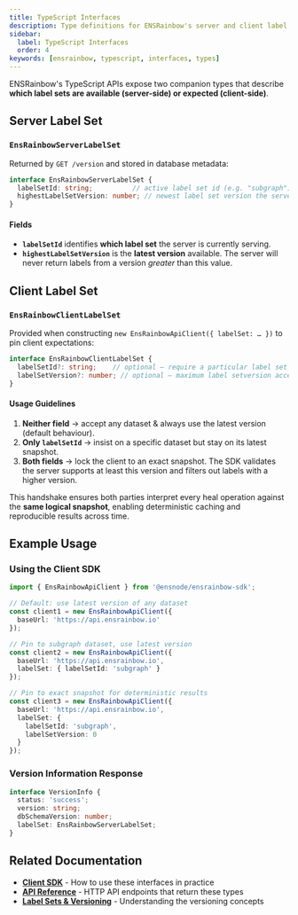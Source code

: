 ```yaml
---
title: TypeScript Interfaces
description: Type definitions for ENSRainbow's server and client label set objects.
sidebar:
  label: TypeScript Interfaces
  order: 4
keywords: [ensrainbow, typescript, interfaces, types]
---
```


ENSRainbow's TypeScript APIs expose two companion types that describe **which label sets are available (server-side) or expected (client-side)**.

## Server Label Set

### `EnsRainbowServerLabelSet`

Returned by `GET /version` and stored in database metadata:

```ts
interface EnsRainbowServerLabelSet {
  labelSetId: string;          // active label set id (e.g. "subgraph")
  highestLabelSetVersion: number; // newest label set version the server has ingested
}
```

#### Fields

- **`labelSetId`** identifies **which label set** the server is currently serving.
- **`highestLabelSetVersion`** is the **latest version** available. The server will never return labels from a version _greater_ than this value.

## Client Label Set

### `EnsRainbowClientLabelSet`

Provided when constructing `new EnsRainbowApiClient({ labelSet: … })` to pin client expectations:

```ts
interface EnsRainbowClientLabelSet {
  labelSetId?: string;    // optional – require a particular label set
  labelSetVersion?: number; // optional – maximum label setversion accepted
}
```

#### Usage Guidelines

1. **Neither field** → accept any dataset & always use the latest version (default behaviour).
2. **Only `labelSetId`** → insist on a specific dataset but stay on its latest snapshot.
3. **Both fields** → lock the client to an exact snapshot. The SDK validates the server supports at least this version and filters out labels with a higher version.

This handshake ensures both parties interpret every heal operation against the **same logical snapshot**, enabling deterministic caching and reproducible results across time.

## Example Usage

### Using the Client SDK

```ts
import { EnsRainbowApiClient } from '@ensnode/ensrainbow-sdk';

// Default: use latest version of any dataset
const client1 = new EnsRainbowApiClient({
  baseUrl: 'https://api.ensrainbow.io'
});

// Pin to subgraph dataset, use latest version
const client2 = new EnsRainbowApiClient({
  baseUrl: 'https://api.ensrainbow.io',
  labelSet: { labelSetId: 'subgraph' }
});

// Pin to exact snapshot for deterministic results
const client3 = new EnsRainbowApiClient({
  baseUrl: 'https://api.ensrainbow.io',
  labelSet: { 
    labelSetId: 'subgraph', 
    labelSetVersion: 0 
  }
});
```

### Version Information Response

```ts
interface VersionInfo {
  status: 'success';
  version: string;
  dbSchemaVersion: number;
  labelSet: EnsRainbowServerLabelSet;
}
```

## Related Documentation

- **[Client SDK](/ensrainbow/usage/client-sdk/)** - How to use these interfaces in practice
- **[API Reference](/ensrainbow/usage/api/)** - HTTP API endpoints that return these types
- **[Label Sets & Versioning](/ensrainbow/concepts/label-sets-and-versioning)** - Understanding the versioning concepts 
